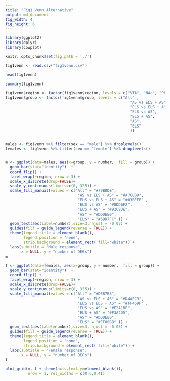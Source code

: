 ```yaml
---
title: "Fig1 Venn Alternative"
output: md_document
fig_width: 4 
fig_height: 6 
---
```


```r
library(ggplot2)
library(dplyr)
library(cowplot)

knitr::opts_chunk$set(fig.path = './')
```

```r
fig1venn <- read.csv("fig1venn.csv")

head(fig1venn)

summary(fig1venn)

fig1venn$region <- factor(fig1venn$region, levels = c("VTA", "NAc", "PFC")) 
fig1venn$group <- factor(fig1venn$group, levels = c("All" ,  
                                                       "AS vs ELS + AS",
                                                       "ELS vs ELS + AS" ,
                                                       "ELS vs AS",
                                                       "ELS + AS",
                                                       "AS",
                                                       "ELS" 
                                                       ))


males <- fig1venn %>% filter(sex == "male") %>% droplevels()
females <- fig1venn %>% filter(sex == "female") %>% droplevels()


m <- ggplot(data=males, aes(x=group, y = number,  fill = group)) + 
  geom_bar(stat="identity")  + 
  coord_flip() + 
  facet_wrap(~region, nrow = 3) +
  scale_x_discrete(drop=FALSE)+
  scale_y_continuous(limits=c(0, 325)) +
  scale_fill_manual(values = c("All" = "#79BDDE",  
                                "AS vs ELS + AS" = "#A7C8D9",
                                "ELS vs ELS + AS" = "#03BEEE" ,
                                "ELS vs AS" = "#8DD6F2",
                                "ELS + AS" = "#92C9DE",
                                "AS" = "#DDDEE0",
                                "ELS" = "#69D7FC" )) +
  geom_text(aes(label=number),size=3, hjust = -0.05) +
  guides(fill = guide_legend(reverse = TRUE)) +
  theme(legend.title = element_blank(),
        legend.position = "none",
        strip.background = element_rect( fill="white")) +
  labs(subtitle = "Male response",
       x = NULL, y = "number of DEGs") 
m

f <- ggplot(data=females, aes(x=group, y = number,  fill = group)) + 
  geom_bar(stat="identity")  + 
  coord_flip() + 
  facet_wrap(~region, nrow = 3) +
  scale_x_discrete(drop=FALSE)+
  scale_y_continuous(limits=c(0, 325)) +
  scale_fill_manual(values = c("All" = "#DE87B3",  
                                "AS vs ELS + AS" = "#D4AEC9",
                                "ELS vs ELS + AS" = "#FF469F" ,
                                "ELS vs AS" = "#E2A1BF",
                                "ELS + AS" = "#F3A4D5",
                                "AS" = "#DDDEE0",
                                "ELS" = "#FF80BB" )) +
  geom_text(aes(label=number),size=3, hjust = -0.05) +
  guides(fill = guide_legend(reverse = TRUE)) +
  theme(legend.title = element_blank(),
        legend.position = "none",
        strip.background = element_rect( fill="white")) +
  labs(subtitle = "Female response",
       x = NULL, y = "number of DEGs") 
f

plot_grid(m, f + theme(axis.text.y=element_blank()), 
          nrow = 1, rel_widths = c(0.6,0.4))
```